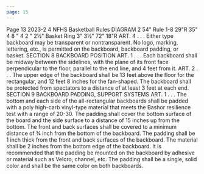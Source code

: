 ```yaml
---
page: 15
---
```


Page 13 2023-2 4 NFHS Basketball Rules DIAGRAM 2 54" Rule 1-8 29"R 35" 4 8 " 4 2 " 2½" Basket Ring 3" 3½" 72" 18"R ART. 4 . . . Either type backboard may be transparent or nontransparent. No logo, marking, lettering, etc., is permitted on the backboard, backboard padding, or basket. SECTION 8 BACKBOARD POSITION ART. 1 . . . Each backboard shall be midway between the sidelines, with the plane of its front face perpendicular to the floor, parallel to the end line, and 4 feet from it. ART. 2 . . . The upper edge of the backboard shall be 13 feet above the floor for the rectangular, and 12 feet 8 inches for the fan-shaped. The backboard shall be protected from spectators to a distance of at least 3 feet at each end. SECTION 9 BACKBOARD PADDING, SUPPORT SYSTEMS ART. 1 . . . The bottom and each side of the all-rectangular backboards shall be padded with a poly high-carb vinyl-type material that meets the Bashor resilience test with a range of 20-30. The padding shall cover the bottom surface of the board and the side surface to a distance of 15 inches up from the bottom. The front and back surfaces shall be covered to a minimum distance of ¾ inch from the bottom of the backboard. The padding shall be 1 inch thick from the front and back surfaces of the backboard. The material shall be 2 inches from the bottom edge of the backboard. It is recommended that the padding be mounted on the backboard by adhesive or material such as Velcro, channel, etc. The padding shall be a single, solid color and shall be the same color on both backboards.